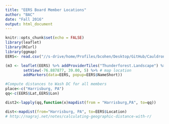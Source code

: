 ```yaml
---
title: "EERS Board Member Locations"
author: "BAC"
date: "Fall 2016"
output: html_document
---
```


```r
knitr::opts_chunk$set(echo = FALSE)
library(leaflet)
library(RCurl)
library(ggmap)
EERS<- read.csv("//s-drive/home/Profiles/bcohen/Desktop/GitHub/Cauldron/EERS_Board.csv")

```


```r
(m3 <- leaflet(EERS) %>% addProviderTiles("Thunderforest.Landscape") %>% 
        setView(-76.887877, 39.00, 5) %>% # map location
        addMarkers(data=EERS, popup=EERS$NameShort))

#Compute distances to Wash DC for all members
place<-c("Harrisburg, PA")
qq<-c(EERS$Lat,EERS$Lon)

dist2<-lapply(qq,function(x)mapdist(from = "Harrisburg,PA", to=qq))

dist<-mapdist(from="Harrisburg, PA", to=EERS$Location)
# http://nagraj.net/notes/calculating-geographic-distance-with-r/
```

